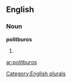 ==English==

===Noun===
'''politburos'''

# {{plural of|[[politburo]]}}

[[Category:English plurals]]

[[ar:politburos]]